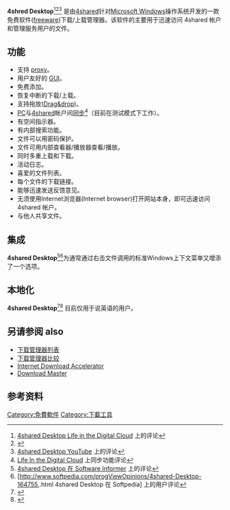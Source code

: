 {{Infobox Software
|name = 4shared Desktop
|logo = [[File:4shared.svg|center]]
|screenshot =
|caption =
|developer = 4shared
|  latest_release_version = 3.2.2(Win)
|  latest_release_date = 
|  latest_preview_version =
|  latest_preview_date =
|operating_system = [[Microsoft_Windows|Windows]]
|genre = 下载管理器
|license = [[免费软件|免费软件]]
|website = {{URL|http://www.4shared.com/desktop/}}
}}

'''4shred Desktop'''<ref>[http://lifeinthedigitalcloud.blogspot.com/2010/03/4sharedcoms-desktop-application.html 4shared Desktop Life in the Digital Cloud] {{Wayback|url=http://lifeinthedigitalcloud.blogspot.com/2010/03/4sharedcoms-desktop-application.html |date=20160304075722 }}上的评论</ref><ref>{{Cite web |url=http://tipsandtricksforpc.com/2010/06/4shared-desktop/ |title=4shared Desktop Tips And Tricks For PC上的评论 |accessdate=2010-10-06 |archive-date=2010-12-29 |archive-url=https://web.archive.org/web/20101229065824/http://tipsandtricksforpc.com/2010/06/4shared-desktop/ |dead-url=yes }}</ref><ref>[http://www.youtube.com/watch?v=VxrUB_oQ8Ck 4shared Desktop YouTube] {{Wayback|url=http://www.youtube.com/watch?v=VxrUB_oQ8Ck |date=20141017160653 }}上的评论</ref> 是由[[4shared|4shared]]针对[[Microsoft_Windows|Microsoft Windows]]操作系统开发的一款免费软件([[freeware|freeware]])下载/上载管理器。该软件的主要用于迅速访问 4shared 帐户和管理服务用户的文件。

==功能==
* 支持 [[proxy|proxy]]。
* 用户友好的 [[GUI|GUI]]。
* 免费添加。
* 恢复中断的下载/上载。 
* 支持拖放([[Drag&drop|Drag&drop]])。
* [[个人电脑|PC]]与[[4shared|4shared]]帐户间[[同步|同步]]<ref>[http://lifeinthedigitalcloud.blogspot.com/2010/03/4shared-desktop-sync.html  Life In the Digital Cloud] {{Wayback|url=http://lifeinthedigitalcloud.blogspot.com/2010/03/4shared-desktop-sync.html |date=20180705150757 }}上同步功能评论</ref>（目前在测试模式下工作）。
* 有空间指示器。
* 有内部搜索功能。
* 文件可以用密码保护。
* 文件可用内部查看器/播放器查看/播放。
* 同时多重上载和下载。
* 活动日志。
* 喜爱的文件列表。
* 每个文件的下载链接。
* 能够迅速发送反馈意见。
* 无须使用Internet浏览器(Internet browser)打开网站本身，即可迅速访问 4shared 帐户。
* 与他人共享文件。

==集成==
'''4shared Desktop'''<ref>[http://4shared-desktop.software.informer.com/ 4shared Desktop 在 Software Informer] {{Wayback|url=http://4shared-desktop.software.informer.com/ |date=20170429164658 }}上的评论</ref><ref>[http://www.softpedia.com/progViewOpinions/4shared-Desktop-164755,.html 4shared Desktop 在 Softpedia] {{Wayback|url=http://www.softpedia.com/progViewOpinions/4shared-Desktop-164755,.html |date=20200126231728 }}上的用户评论</ref>为通常通过右击文件调用的标准Windows上下文菜单又增添了一个选项。

==本地化==
'''4shared Desktop'''<ref>{{Cite web |url=http://duncsweb.com/2010/04/26/4shared-desktop-manage-your-4shared-account-on-your-windows-desktop/ |title=4shared Desktop在Duncsweb.com上的评论 |accessdate=2010-10-06 |archive-date=2010-10-29 |archive-url=https://web.archive.org/web/20101029055801/http://duncsweb.com/2010/04/26/4shared-desktop-manage-your-4shared-account-on-your-windows-desktop/ |dead-url=yes }}</ref><ref>{{Cite web |url=http://4shared-desktop.software.informer.com/awards/ |title=4shared Desktop 在 Software Informer上获奖 |accessdate=2010-10-06 |archive-date=2016-03-03 |archive-url=https://web.archive.org/web/20160303174411/http://4shared-desktop.software.informer.com/awards/ |dead-url=no }}</ref> 目前仅用于说英语的用户。

==另请参阅 also==
*[[下载管理器列表|下载管理器列表]]
*[[下载管理器比较|下载管理器比较]]
*[[Internet_Download_Accelerator|Internet Download Accelerator]]
*[[Download_Master|Download Master]]

==参考资料==
{{Reflist|colwidth=30em}}

[[Category:免費軟件|Category:免費軟件]]
[[Category:下載工具|Category:下載工具]]